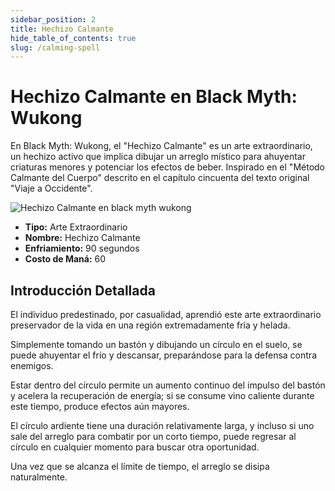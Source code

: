 ```yaml
---
sidebar_position: 2
title: Hechizo Calmante
hide_table_of_contents: true
slug: /calming-spell
---
```


# Hechizo Calmante en Black Myth: Wukong

En Black Myth: Wukong, el "Hechizo Calmante" es un arte extraordinario, un hechizo activo que implica dibujar un arreglo místico para ahuyentar criaturas menores y potenciar los efectos de beber. Inspirado en el "Método Calmante del Cuerpo" descrito en el capítulo cincuenta del texto original "Viaje a Occidente".

<img
    src="https://image.informedainews.com/bsjwq4eiizq6id3vsjollyggl11tia4.gif"
    alt="Hechizo Calmante en black myth wukong"
/>

- **Tipo:** Arte Extraordinario
- **Nombre:** Hechizo Calmante
- **Enfriamiento:** 90 segundos
- **Costo de Maná:** 60

## Introducción Detallada

El individuo predestinado, por casualidad, aprendió este arte extraordinario preservador de la vida en una región extremadamente fría y helada.

Simplemente tomando un bastón y dibujando un círculo en el suelo, se puede ahuyentar el frío y descansar, preparándose para la defensa contra enemigos.

Estar dentro del círculo permite un aumento continuo del impulso del bastón y acelera la recuperación de energía; si se consume vino caliente durante este tiempo, produce efectos aún mayores.

El círculo ardiente tiene una duración relativamente larga, y incluso si uno sale del arreglo para combatir por un corto tiempo, puede regresar al círculo en cualquier momento para buscar otra oportunidad.

Una vez que se alcanza el límite de tiempo, el arreglo se disipa naturalmente.